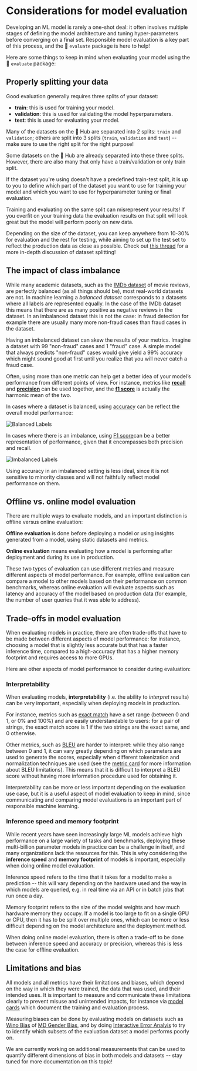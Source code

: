 # Considerations for model evaluation

Developing an ML model is rarely a one-shot deal: it often involves multiple stages of defining the model architecture and tuning hyper-parameters before converging on a final set. Responsible model evaluation is a key part of this process, and the 🤗  `evaluate` package is here to help!

Here are some things to keep in mind when evaluating your model using the 🤗  `evaluate` package:

## Properly splitting your data

Good evaluation generally requires three splits of your dataset:

- **train**: this is used for training your model.
- **validation**: this is used for validating the model hyperparameters.
- **test**: this is used for evaluating your model.

Many of the datasets on the 🤗 Hub are separated into 2 splits: `train` and `validation`; others are split into 3 splits (`train`, `validation` and `test`) -- make sure to use the right split for the right purpose!

Some datasets on the 🤗 Hub are already separated into these three splits. However, there are also many that only have a train/validation or only train split.

If the dataset you're using doesn't have a predefined train-test split, it is up to you to define which part of the dataset you want to use for training your model and  which you want to use for hyperparameter tuning or final evaluation.

<Tip warning={true}>
Training and evaluating on the same split can misrepresent your results! If you overfit on your training data the evaluation results on that split will look great but the model will perform poorly on new data.
</Tip>

Depending on the size of the dataset, you can keep anywhere from 10-30% for evaluation and the rest for testing, while aiming to set up the test set to reflect the production data as close as possible. Check out [this thread](https://discuss.huggingface.co/t/how-to-split-main-dataset-into-train-dev-test-as-datasetdict/1090) for a more in-depth discussion of dataset splitting!

## The impact of class imbalance

While many academic datasets, such as the [IMDb dataset](https://huggingface.co/datasets/imdb) of movie reviews, are perfectly balanced (as all things should be), most real-world datasets are not. In machine learning a *balanced dataset* corresponds to a datasets where all labels are represented equally. In the case of the IMDb dataset this means that there are as many positive as negative reviews in the dataset. In an imbalanced dataset this is not the case: in fraud detection for example there are usually many more non-fraud cases than fraud cases in the dataset.

Having an imbalanced dataset can skew the results of your metrics. Imagine a dataset with 99 "non-fraud" cases and 1 "fraud" case. A simple model that always predicts "non-fraud" cases would give yield a 99% accuracy which might sound good at first until you realize that you will never catch a fraud case.

Often, using more than one metric can help get a better idea of your model’s performance from different points of view. For instance, metrics like **[recall](https://huggingface.co/metrics/recall)** and **[precision](https://huggingface.co/metrics/precision)** can be used together, and the **[f1 score](https://huggingface.co/metrics/f1)** is actually the harmonic mean of the two.

In cases where a dataset is balanced, using [accuracy](https://huggingface.co/metrics/accuracy) can be reflect the overall model performance:

![Balanced Labels](https://huggingface.co/datasets/evaluate/media/resolve/main/balanced-classes.png)

In cases where there is an imbalance, using [F1 score](https://huggingface.co/metrics/f1)can be a better representation of performance, given that it encompasses both precision and recall.

![Imbalanced Labels](https://huggingface.co/datasets/evaluate/media/blob/main/imbalanced-classes.png)

Using accuracy in an imbalanced setting is less ideal, since it is not sensitive to minority classes and will not faithfully reflect model performance on them.

## Offline vs. online model evaluation

There are multiple ways to evaluate models, and an important distinction is offline versus online evaluation:

**Offline evaluation** is done before deploying a model or using insights generated from a model, using static datasets and metrics.

**Online evaluation** means evaluating how a model is performing after deployment and during its use in production.

These two types of evaluation can use different metrics and measure different aspects of model performance. For example, offline evaluation can compare a model to other models based on their performance on common benchmarks, whereas online evaluation will evaluate aspects such as latency and accuracy of the model based on production data (for example, the number of user queries that it was able to address).

## Trade-offs in model evaluation

When evaluating models in practice, there are often trade-offs that have to be made between different aspects of model performance: for instance, choosing a model that is slightly less accurate but that has a faster inference time, compared to a high-accuracy that has a higher memory footprint and requires access to more GPUs.

Here are other aspects of model performance to consider during evaluation:

### Interpretability

When evaluating models, **interpretability** (i.e. the ability to *interpret* results)  can be very important, especially when deploying models in production.

For instance, metrics such as [exact match](https://huggingface.co/metrics/exact_match) have a set range (between 0 and 1, or 0% and 100%) and are easily understandable to users: for a pair of strings, the exact match score is 1 if the two strings are the exact same, and 0 otherwise.

Other metrics, such as [BLEU](https://huggingface.co/metrics/bleu) are harder to interpret: while they also range between 0 and 1, it can vary greatly depending on which parameters are used to generate the scores, especially when different tokenization and normalization techniques are used (see the [metric card](https://github.com/huggingface/evaluate/tree/main/metrics/bleu) for more information about BLEU limitations). This means that it is difficult to interpret a BLEU score without having more information procedure used for obtaining it.

Interpretability can be more or less important depending on the evaluation use case, but it is a useful aspect of model evaluation to keep in mind, since communicating and comparing model evaluations is an important part of responsible machine learning.


### Inference speed and memory footprint

While recent years have seen increasingly large ML models achieve high performance on a large variety of tasks and benchmarks, deploying these multi-billion parameter models in practice can be a challenge in itself, and many organizations lack the resources for this. This is why considering the **inference speed** and **memory footprint** of models is important, especially when doing online model evaluation.

Inference speed refers to the time that it takes for a model to make a prediction -- this will vary depending on the hardware used and the way in which models are queried, e.g. in real time via an API or in batch jobs that run once a day.

Memory footprint refers to the size of the model weights and how much hardware memory they occupy. If a model is too large to fit on a single GPU or CPU, then it has to be split over multiple ones, which can be more or less difficult depending on the model architecture and the deployment method.

When doing online model evaluation, there is often a trade-off to be done between inference speed and accuracy or precision, whereas this is less the case for offline evaluation.

## Limitations and bias

All models and all metrics have their limitations and biases, which depend on the way in which they were trained, the data that was used, and their intended uses. It is important to measure and communicate these limitations clearly to prevent misuse and unintended impacts, for instance via [model cards](https://huggingface.co/course/chapter4/4?fw=pt) which document the training and evaluation process.

Measuring biases can be done by evaluating models on datasets such as [Wino Bias](https://huggingface.co/datasets/wino_bias) of [MD Gender Bias](https://huggingface.co/datasets/md_gender_bias), and by doing [Interactive Error Analyis](https://huggingface.co/spaces/nazneen/error-analysis) to try to identify which subsets of the evaluation dataset a model performs poorly on.

We are currently working on additional measurements that can be used to quantify different dimensions of bias in both models and datasets -- stay tuned for more documentation on this topic!
